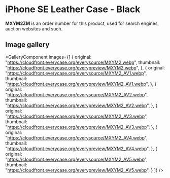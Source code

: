 
# iPhone SE Leather Case - Black

<Callout type='info' emoji='👉🏻'>**MXYM2ZM** is an order number for this product, used for search engines, auction websites and such.</Callout>

## Image gallery

<GalleryComponent
    images={[
      {
        original: "https://cloudfront.everycase.org/everysource/MXYM2.webp",
        thumbnail: "https://cloudfront.everycase.org/everypreview/MXYM2.webp",
      },
      {
        original: "https://cloudfront.everycase.org/everysource/MXYM2_AV1.webp",
        thumbnail: "https://cloudfront.everycase.org/everypreview/MXYM2_AV1.webp",
      },
      {
        original: "https://cloudfront.everycase.org/everysource/MXYM2_AV2.webp",
        thumbnail: "https://cloudfront.everycase.org/everypreview/MXYM2_AV2.webp",
      },
      {
        original: "https://cloudfront.everycase.org/everysource/MXYM2_AV3.webp",
        thumbnail: "https://cloudfront.everycase.org/everypreview/MXYM2_AV3.webp",
      },
      {
        original: "https://cloudfront.everycase.org/everysource/MXYM2_AV4.webp",
        thumbnail: "https://cloudfront.everycase.org/everypreview/MXYM2_AV4.webp",
      },
      {
        original: "https://cloudfront.everycase.org/everysource/MXYM2_AV5.webp",
        thumbnail: "https://cloudfront.everycase.org/everypreview/MXYM2_AV5.webp",
      }
    ]}
  />
